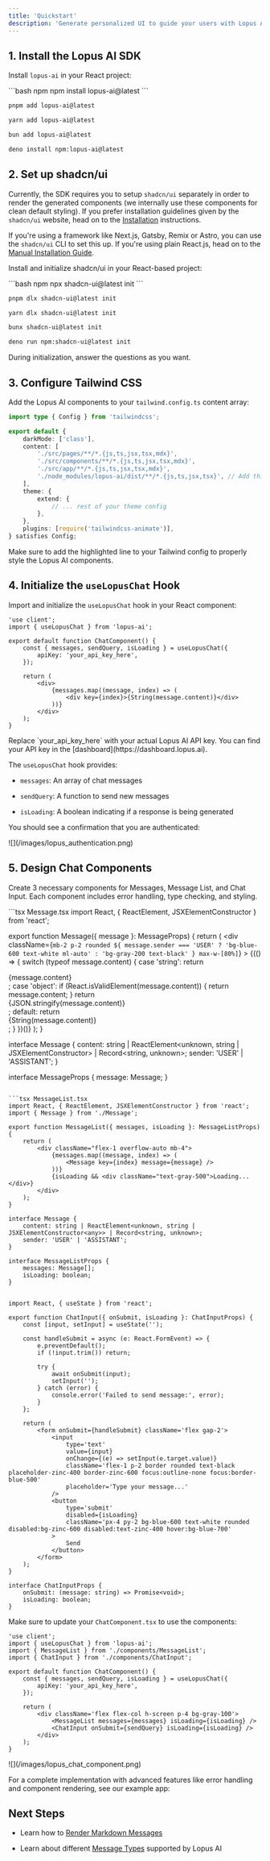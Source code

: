 ```yaml
---
title: 'Quickstart'
description: 'Generate personalized UI to guide your users with Lopus AI'
---
```


## 1. Install the Lopus AI SDK

Install `lopus-ai` in your React project:

<CodeGroup>
  ```bash npm
  npm install lopus-ai@latest
  ```

```bash pnpm
pnpm add lopus-ai@latest
```

```bash yarn
yarn add lopus-ai@latest
```

```bash bun
bun add lopus-ai@latest
```

```bash deno
deno install npm:lopus-ai@latest
```

</CodeGroup>

## 2. Set up shadcn/ui

Currently, the SDK requires you to setup `shadcn/ui` separately in order to render the generated components (we internally use these components for clean default styling). If you prefer installation guidelines given by the `shadcn/ui` website, head on to the [Installation](https://ui.shadcn.com/docs/installation) instructions.

If you're using a framework like Next.js, Gatsby, Remix or Astro, you can use the `shadcn/ui` CLI to set this up. If you're using plain React.js, head on to the [Manual Installation Guide](https://ui.shadcn.com/docs/installation/manual).

Install and initialize shadcn/ui in your React-based project:

<CodeGroup>
  ```bash npm
  npx shadcn-ui@latest init
  ```

```bash pnpm
pnpm dlx shadcn-ui@latest init
```

```bash yarn
yarn dlx shadcn-ui@latest init
```

```bash bun
bunx shadcn-ui@latest init
```

```bash deno
deno run npm:shadcn-ui@latest init
```

</CodeGroup>

During initialization, answer the questions as you want.

## 3. Configure Tailwind CSS

Add the Lopus AI components to your `tailwind.config.ts` content array:

```ts {9} tailwind.config.ts
import type { Config } from 'tailwindcss';

export default {
	darkMode: ['class'],
	content: [
		'./src/pages/**/*.{js,ts,jsx,tsx,mdx}',
		'./src/components/**/*.{js,ts,jsx,tsx,mdx}',
		'./src/app/**/*.{js,ts,jsx,tsx,mdx}',
		'./node_modules/lopus-ai/dist/**/*.{js,ts,jsx,tsx}', // Add this line
	],
	theme: {
		extend: {
			// ... rest of your theme config
		},
	},
	plugins: [require('tailwindcss-animate')],
} satisfies Config;
```

<Note>
	Make sure to add the highlighted line to your Tailwind config to properly
	style the Lopus AI components.
</Note>

## 4. Initialize the `useLopusChat` Hook

Import and initialize the `useLopusChat` hook in your React component:

```tsx ChatComponent.tsx
'use client';
import { useLopusChat } from 'lopus-ai';

export default function ChatComponent() {
	const { messages, sendQuery, isLoading } = useLopusChat({
		apiKey: 'your_api_key_here',
	});

	return (
		<div>
			{messages.map((message, index) => (
				<div key={index}>{String(message.content)}</div>
			))}
		</div>
	);
}
```

<Note>
	Replace `your_api_key_here` with your actual Lopus AI API key. You can find
	your API key in the [dashboard](https://dashboard.lopus.ai).
</Note>

The `useLopusChat` hook provides:

-   `messages`: An array of chat messages

-   `sendQuery`: A function to send new messages

-   `isLoading`: A boolean indicating if a response is being generated

You should see a confirmation that you are authenticated:

<Frame caption='Authentication confirmation from Lopus AI'>
	![](/images/lopus_authentication.png)
</Frame>

## 5. Design Chat Components

Create 3 necessary components for Messages, Message List, and Chat Input. Each component includes error handling, type checking, and styling.

<CodeGroup>
  ```tsx Message.tsx
  import React, { ReactElement, JSXElementConstructor } from 'react';

export function Message({ message }: MessageProps) {
	return (
		<div
			className={`mb-2 p-2 rounded ${
				message.sender === 'USER'
					? 'bg-blue-600 text-white ml-auto'
					: 'bg-gray-200 text-black'
			} max-w-[80%]`}
		>
			{(() => {
				switch (typeof message.content) {
					case 'string':
						return <div>{message.content}</div>;
					case 'object':
						if (React.isValidElement(message.content)) {
							return message.content;
						}
						return <div>{JSON.stringify(message.content)}</div>;
					default:
						return <div>{String(message.content)}</div>;
				}
			})()}
		</div>
	);
}

interface Message {
content: string | ReactElement<unknown, string | JSXElementConstructor<any>> | Record<string, unknown>;
sender: 'USER' | 'ASSISTANT';
}

interface MessageProps {
message: Message;
}

````

```tsx MessageList.tsx
import React, { ReactElement, JSXElementConstructor } from 'react';
import { Message } from './Message';

export function MessageList({ messages, isLoading }: MessageListProps) {
	return (
		<div className="flex-1 overflow-auto mb-4">
			{messages.map((message, index) => (
				<Message key={index} message={message} />
			))}
			{isLoading && <div className="text-gray-500">Loading...</div>}
		</div>
	);
}

interface Message {
	content: string | ReactElement<unknown, string | JSXElementConstructor<any>> | Record<string, unknown>;
	sender: 'USER' | 'ASSISTANT';
}

interface MessageListProps {
	messages: Message[];
	isLoading: boolean;
}


````

```tsx ChatInput.tsx
import React, { useState } from 'react';

export function ChatInput({ onSubmit, isLoading }: ChatInputProps) {
	const [input, setInput] = useState('');

	const handleSubmit = async (e: React.FormEvent) => {
		e.preventDefault();
		if (!input.trim()) return;

		try {
			await onSubmit(input);
			setInput('');
		} catch (error) {
			console.error('Failed to send message:', error);
		}
	};

	return (
		<form onSubmit={handleSubmit} className='flex gap-2'>
			<input
				type='text'
				value={input}
				onChange={(e) => setInput(e.target.value)}
				className='flex-1 p-2 border rounded text-black placeholder-zinc-400 border-zinc-600 focus:outline-none focus:border-blue-500'
				placeholder='Type your message...'
			/>
			<button
				type='submit'
				disabled={isLoading}
				className='px-4 py-2 bg-blue-600 text-white rounded disabled:bg-zinc-600 disabled:text-zinc-400 hover:bg-blue-700'
			>
				Send
			</button>
		</form>
	);
}

interface ChatInputProps {
	onSubmit: (message: string) => Promise<void>;
	isLoading: boolean;
}
```

</CodeGroup>

Make sure to update your `ChatComponent.tsx` to use the components:

```tsx ChatComponent.tsx
'use client';
import { useLopusChat } from 'lopus-ai';
import { MessageList } from './components/MessageList';
import { ChatInput } from './components/ChatInput';

export default function ChatComponent() {
	const { messages, sendQuery, isLoading } = useLopusChat({
		apiKey: 'your_api_key_here',
	});

	return (
		<div className='flex flex-col h-screen p-4 bg-gray-100'>
			<MessageList messages={messages} isLoading={isLoading} />
			<ChatInput onSubmit={sendQuery} isLoading={isLoading} />
		</div>
	);
}
```

<Frame as='div' caption='Lopus Chat Component'>
	![](/images/lopus_chat_component.png)
</Frame>

For a complete implementation with advanced features like error handling and component rendering, see our example app:

## Next Steps

-   Learn how to [Render Markdown Messages](/markdown-messages)

-   Learn about different [Message Types](#message-types) supported by Lopus AI
